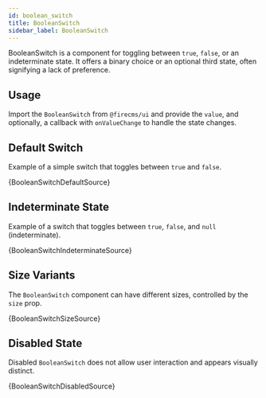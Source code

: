 ```yaml
---
id: boolean_switch
title: BooleanSwitch
sidebar_label: BooleanSwitch
---
```


BooleanSwitch is a component for toggling between `true`, `false`, or an indeterminate state. It offers a binary choice or an optional third state, often signifying a lack of preference.

## Usage

Import the `BooleanSwitch` from `@firecms/ui` and provide the `value`, and optionally, a callback with `onValueChange` to handle the state changes.


## Default Switch

Example of a simple switch that toggles between `true` and `false`.


<CodeSample>
    <BooleanSwitchDefaultDemo/>
</CodeSample>

<CodeBlock language="tsx">{BooleanSwitchDefaultSource}</CodeBlock>

## Indeterminate State

Example of a switch that toggles between `true`, `false`, and `null` (indeterminate).


<CodeSample>
    <BooleanSwitchIndeterminateDemo/>
</CodeSample>

<CodeBlock language="tsx">{BooleanSwitchIndeterminateSource}</CodeBlock>

## Size Variants

The `BooleanSwitch` component can have different sizes, controlled by the `size` prop.


<CodeSample>
    <BooleanSwitchSizeDemo/>
</CodeSample>

<CodeBlock language="tsx">{BooleanSwitchSizeSource}</CodeBlock>

## Disabled State

Disabled `BooleanSwitch` does not allow user interaction and appears visually distinct.


<CodeSample>
    <BooleanSwitchDisabledDemo/>
</CodeSample>

<CodeBlock language="tsx">{BooleanSwitchDisabledSource}</CodeBlock>

